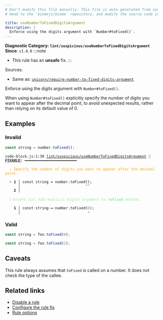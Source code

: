 ```yaml
---
# Don't modify this file manually. This file is auto generated from source, and you will lose your changes next time the website is built.
# Head to the `biomejs/biome` repository, and modify the source code in there.

title: useNumberToFixedDigitsArgument
description: |
  Enforce using the digits argument with `Number#toFixed()`.
---
```


**Diagnostic Category: `lint/suspicious/useNumberToFixedDigitsArgument`**
<Tabs>
<TabItem label="JavaScript (and super languages)" icon="seti:javascript">
**Since**: `v1.8.0`
:::note
- This rule has an **unsafe** fix.
:::

Sources: 
- Same as: <a href="https://github.com/sindresorhus/eslint-plugin-unicorn/blob/main/docs/rules/require-number-to-fixed-digits-argument.md" target="_blank"><code>unicorn/require-number-to-fixed-digits-argument</code></a>

Enforce using the digits argument with `Number#toFixed()`.

When using `Number#toFixed()` explicitly specify the number of digits you want to appear after the decimal point,
to avoid unexpected results, rather than relying on its default value of 0.

## Examples

### Invalid

```js
const string = number.toFixed();
```

<pre class="language-text"><code class="language-text">code-block.js:1:30 <a href="https://biomejs.dev/linter/rules/use-number-to-fixed-digits-argument">lint/suspicious/useNumberToFixedDigitsArgument</a> <span style="color: #000; background-color: #ddd;"> FIXABLE </span> ━━━━━━━━━━━━━━━━━━━━━━━━<br /><br />  <strong><span style="color: Orange;">⚠</span></strong> <span style="color: Orange;">Specify the number of digits you want to appear after the decimal point.</span><br />  <br />  <strong><span style="color: Tomato;">&gt;</span></strong> <strong>1 │ </strong>const string = number.toFixed();<br />   <strong>   │ </strong>                             <strong><span style="color: Tomato;">^</span></strong><strong><span style="color: Tomato;">^</span></strong><br />    <strong>2 │ </strong><br />  <br />  <strong><span style="color: lightgreen;">ℹ</span></strong> <span style="color: lightgreen;">Unsafe fix</span><span style="color: lightgreen;">: </span><span style="color: lightgreen;">Add explicit digits argument to </span><span style="color: lightgreen;"><strong>toFixed</strong></span><span style="color: lightgreen;"> method.</span><br />  <br />  <strong>  1 │ </strong>const<span style="opacity: 0.8;">·</span>string<span style="opacity: 0.8;">·</span>=<span style="opacity: 0.8;">·</span>number.toFixed(<span style="color: MediumSeaGreen;">0</span>);<br />  <strong>    │ </strong>                              <span style="color: MediumSeaGreen;">+</span>  <br /></code></pre>

### Valid

```js
const string = foo.toFixed(0);
```

```js
const string = foo.toFixed(2);
```

## Caveats

This rule always assumes that `toFixed` is called on a number.
It does not check the type of the callee.

## Related links

- [Disable a rule](/linter/#disable-a-lint-rule)
- [Configure the rule fix](/linter#configure-the-rule-fix)
- [Rule options](/linter/#rule-options)

</TabItem>
</Tabs>

